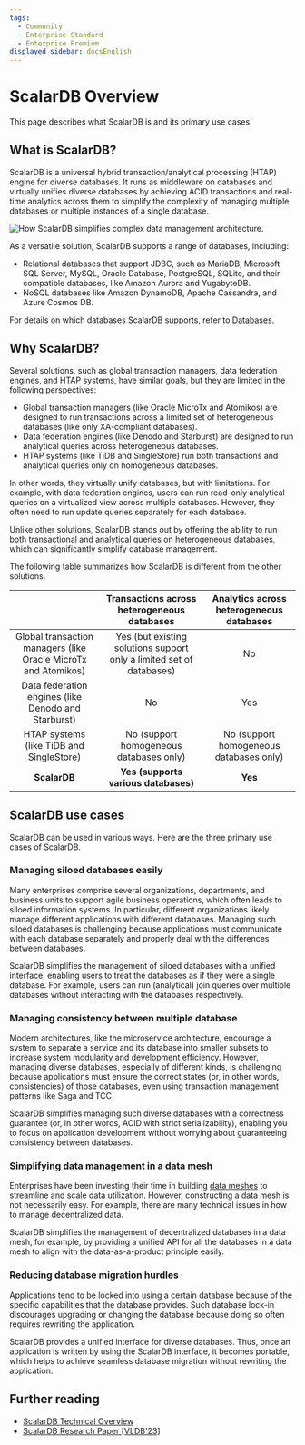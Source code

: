 ```yaml
---
tags:
  - Community
  - Enterprise Standard
  - Enterprise Premium
displayed_sidebar: docsEnglish
---
```


# ScalarDB Overview

This page describes what ScalarDB is and its primary use cases.

## What is ScalarDB?

ScalarDB is a universal hybrid transaction/analytical processing (HTAP) engine for diverse databases. It runs as middleware on databases and virtually unifies diverse databases by achieving ACID transactions and real-time analytics across them to simplify the complexity of managing multiple databases or multiple instances of a single database.

![How ScalarDB simplifies complex data management architecture.](images/scalardb.png)

As a versatile solution, ScalarDB supports a range of databases, including:

- Relational databases that support JDBC, such as MariaDB, Microsoft SQL Server, MySQL, Oracle Database, PostgreSQL, SQLite, and their compatible databases, like Amazon Aurora and YugabyteDB.
- NoSQL databases like Amazon DynamoDB, Apache Cassandra, and Azure Cosmos DB.

For details on which databases ScalarDB supports, refer to [Databases](requirements.mdx#databases).

## Why ScalarDB?

Several solutions, such as global transaction managers, data federation engines, and HTAP systems, have similar goals, but they are limited in the following perspectives:

- Global transaction managers (like Oracle MicroTx and Atomikos) are designed to run transactions across a limited set of heterogeneous databases (like only XA-compliant databases).
- Data federation engines (like Denodo and Starburst) are designed to run analytical queries across heterogeneous databases.
- HTAP systems (like TiDB and SingleStore) run both transactions and analytical queries only on homogeneous databases.

In other words, they virtually unify databases, but with limitations. For example, with data federation engines, users can run read-only analytical queries on a virtualized view across multiple databases. However, they often need to run update queries separately for each database.

Unlike other solutions, ScalarDB stands out by offering the ability to run both transactional and analytical queries on heterogeneous databases, which can significantly simplify database management.

The following table summarizes how ScalarDB is different from the other solutions.

|                                                                |              Transactions across heterogeneous databases             | Analytics across heterogeneous databases |
| :------------------------------------------------------------: | :------------------------------------------------------------------: | :--------------------------------------: |
| Global transaction managers (like Oracle MicroTx and Atomikos) | Yes (but existing solutions support only a limited set of databases) |                    No                    |
|      Data federation engines (like Denodo and Starburst)       |                                  No                                  |                   Yes                    |
|            HTAP systems (like TiDB and SingleStore)            |                No (support homogeneous databases only)               | No (support homogeneous databases only)  |
|                         **ScalarDB**                           |                 **Yes (supports various databases)**                 |                 **Yes**                  |


## ScalarDB use cases

ScalarDB can be used in various ways. Here are the three primary use cases of ScalarDB.

### Managing siloed databases easily
Many enterprises comprise several organizations, departments, and business units to support agile business operations, which often leads to siloed information systems. In particular, different organizations likely manage different applications with different databases. Managing such siloed databases is challenging because applications must communicate with each database separately and properly deal with the differences between databases.

ScalarDB simplifies the management of siloed databases with a unified interface, enabling users to treat the databases as if they were a single database. For example, users can run (analytical) join queries over multiple databases without interacting with the databases respectively.

### Managing consistency between multiple database
Modern architectures, like the microservice architecture, encourage a system to separate a service and its database into smaller subsets to increase system modularity and development efficiency. However, managing diverse databases, especially of different kinds, is challenging because applications must ensure the correct states (or, in other words, consistencies) of those databases, even using transaction management patterns like Saga and TCC.

ScalarDB simplifies managing such diverse databases with a correctness guarantee (or, in other words, ACID with strict serializability), enabling you to focus on application development without worrying about guaranteeing consistency between databases.

### Simplifying data management in a data mesh

Enterprises have been investing their time in building [data meshes](https://martinfowler.com/articles/data-mesh-principles.html) to streamline and scale data utilization. However, constructing a data mesh is not necessarily easy. For example, there are many technical issues in how to manage decentralized data.

ScalarDB simplifies the management of decentralized databases in a data mesh, for example, by providing a unified API for all the databases in a data mesh to align with the data-as-a-product principle easily.

### Reducing database migration hurdles

Applications tend to be locked into using a certain database because of the specific capabilities that the database provides. Such database lock-in discourages upgrading or changing the database because doing so often requires rewriting the application.

ScalarDB provides a unified interface for diverse databases. Thus, once an application is written by using the ScalarDB interface, it becomes portable, which helps to achieve seamless database migration without rewriting the application.

## Further reading

- [ScalarDB Technical Overview](https://speakerdeck.com/scalar/scalar-db-universal-transaction-manager)
- [ScalarDB Research Paper [VLDB'23]](https://dl.acm.org/doi/10.14778/3611540.3611563)